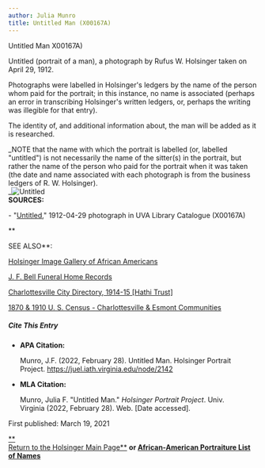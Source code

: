 ```yaml
---
author: Julia Munro
title: Untitled Man (X00167A)
---
```

Untitled Man X00167A)

Untitled (portrait of a man), a photograph by Rufus W. Holsinger taken on April 29, 1912.

Photographs were labelled in Holsinger's ledgers by the name of the person whom paid for the portrait; in this instance, no name is associated (perhaps an error in transcribing Holsinger's written ledgers, or, perhaps the writing was illegible for that entry). 

The identity of, and additional information about, the man will be added as it is researched.

_NOTE that the name with which the portrait is labelled (or, labelled "untitled") is not necessarily the name of the sitter(s) in the portrait, but rather the name of the person who paid for the portrait when it was taken (the date and name associated with each photograph is from the business ledgers of R. W. Holsinger).  
_![Untitled](https://iiif.lib.virginia.edu/iiif/uva-lib:1039898/full/1000,1337/0/default.jpg "Untitled")  
**SOURCES:**

\- "[Untitled](https://v3.lib.virginia.edu/sources/images/items/uva-lib:1039898 "Untitled man (X00167A)")," 1912-04-29 photograph in UVA Library Catalogue (X00167A)

**  
  
SEE ALSO**:

[Holsinger Image Gallery of African Americans](http://rwholsingerphotos.org/images.php "Holsinger Image Gallery of African Americans")

[J. F. Bell Funeral Home Records](http://www2.vcdh.virginia.edu/afam/raceandplace/perl_scripts/funeral_search.html "J. F. Bell Funeral Home Database")

[Charlottesville City Directory, 1914-15 \[Hathi Trust\]](https://catalog.hathitrust.org/Record/101954103 "Charlottesville City Directory, 1914-15") 

[1870 & 1910 U. S. Census - Charlottesville & Esmont Communities](http://www2.vcdh.virginia.edu/afam/raceandplace/census/search_both.html "1870 & 1910 U. S. Census: Charlottesville and Esmont Communities")

##### **Cite This Entry**

*   **APA Citation:**
    
    Munro, J.F. (2022, February 28). Untitled Man. Holsinger Portrait Project. https://juel.iath.virginia.edu/node/2142
    
*   **MLA Citation:**
    
    Munro, Julia F. "Untitled Man." _Holsinger Portrait Project_. Univ. Virginia (2022, February 28). Web. \[Date accessed\].
    

  
First published: March 19, 2021

[**  
Return to the Holsinger Main Page**](http://juel.iath.virginia.edu/node/980) **or [African-American Portraiture List of Names](http://juel.iath.virginia.edu/node/996)**